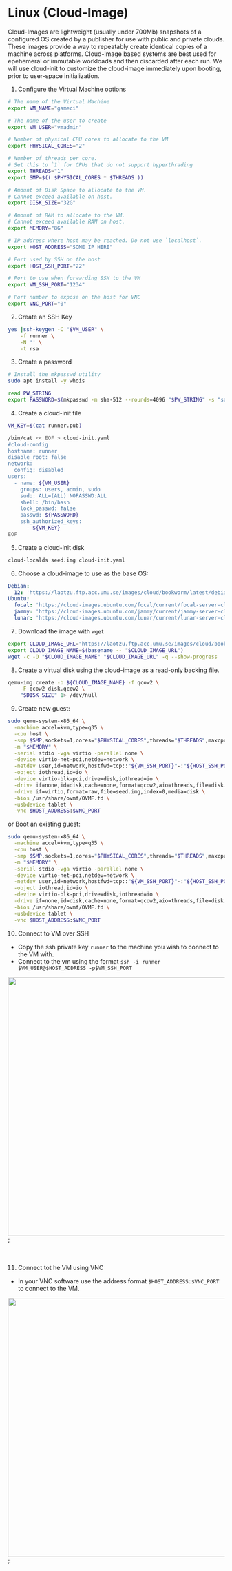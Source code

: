 
# Linux (Cloud-Image)

Cloud-Images are lightweight (usually under 700Mb) snapshots of a configured OS created by a
publisher for use with public and private clouds. These images provide a way to repeatably create
identical copies of a machine across platforms. Cloud-Image based systems are best used for
epehemeral or immutable workloads and then discarded after each run. We will use cloud-init to
customize the cloud-image immediately upon booting, prior to user-space initialization.

1. Configure the Virtual Machine options

```bash
# The name of the Virtual Machine
export VM_NAME="gameci"

# The name of the user to create
export VM_USER="vmadmin"

# Number of physical CPU cores to allocate to the VM
export PHYSICAL_CORES="2"

# Number of threads per core.
# Set this to `1` for CPUs that do not support hyperthrading
export THREADS="1"
export SMP=$(( $PHYSICAL_CORES * $THREADS ))

# Amount of Disk Space to allocate to the VM.
# Cannot exceed available on host.
export DISK_SIZE="32G"

# Amount of RAM to allocate to the VM.
# Cannot exceed available RAM on host.
export MEMORY="8G"

# IP address where host may be reached. Do not use `localhost`.
export HOST_ADDRESS="SOME IP HERE"

# Port used by SSH on the host
export HOST_SSH_PORT="22"

# Port to use when forwarding SSH to the VM
export VM_SSH_PORT="1234"

# Port number to expose on the host for VNC
export VNC_PORT="0"
```

2. Create an SSH Key

```bash
yes |ssh-keygen -C "$VM_USER" \
    -f runner \
    -N '' \
    -t rsa
```

3. Create a password

```bash
# Install the mkpasswd utility
sudo apt install -y whois

read PW_STRING
export PASSWORD=$(mkpasswd -m sha-512 --rounds=4096 "$PW_STRING" -s "saltsaltlettuce")
```

4. Create a cloud-init file

```bash
VM_KEY=$(cat runner.pub)

/bin/cat << EOF > cloud-init.yaml
#cloud-config
hostname: runner
disable_root: false
network:
  config: disabled
users:
  - name: ${VM_USER}
    groups: users, admin, sudo
    sudo: ALL=(ALL) NOPASSWD:ALL
    shell: /bin/bash
    lock_passwd: false
    passwd: ${PASSWORD}
    ssh_authorized_keys:
      - ${VM_KEY}
EOF
```

5. Create a cloud-init disk

```bash
cloud-localds seed.img cloud-init.yaml
```

6. Choose a cloud-image to use as the base OS:

```yaml
Debian:
  12: 'https://laotzu.ftp.acc.umu.se/images/cloud/bookworm/latest/debian-12-generic-amd64.qcow2'
Ubuntu:
  focal: 'https://cloud-images.ubuntu.com/focal/current/focal-server-cloudimg-amd64.img'
  jammy: 'https://cloud-images.ubuntu.com/jammy/current/jammy-server-cloudimg-amd64.img'
  lunar: 'https://cloud-images.ubuntu.com/lunar/current/lunar-server-cloudimg-amd64.img'
```

7. Download the image with `wget`

```bash
export CLOUD_IMAGE_URL="https://laotzu.ftp.acc.umu.se/images/cloud/bookworm/latest/debian-12-generic-amd64.qcow2"
export CLOUD_IMAGE_NAME=$(basename -- "$CLOUD_IMAGE_URL")
wget -c -O "$CLOUD_IMAGE_NAME" "$CLOUD_IMAGE_URL" -q --show-progress
```

8. Create a virtual disk using the cloud-image as a read-only backing file.

```bash
qemu-img create -b ${CLOUD_IMAGE_NAME} -f qcow2 \
    -F qcow2 disk.qcow2 \
    "$DISK_SIZE" 1> /dev/null
```

9. Create new guest:

```bash
sudo qemu-system-x86_64 \
  -machine accel=kvm,type=q35 \
  -cpu host \
  -smp $SMP,sockets=1,cores="$PHYSICAL_CORES",threads="$THREADS",maxcpus=$SMP \
  -m "$MEMORY" \
  -serial stdio -vga virtio -parallel none \
  -device virtio-net-pci,netdev=network \
  -netdev user,id=network,hostfwd=tcp::"${VM_SSH_PORT}"-:"${HOST_SSH_PORT}" \
  -object iothread,id=io \
  -device virtio-blk-pci,drive=disk,iothread=io \
  -drive if=none,id=disk,cache=none,format=qcow2,aio=threads,file=disk.qcow2 \
  -drive if=virtio,format=raw,file=seed.img,index=0,media=disk \
  -bios /usr/share/ovmf/OVMF.fd \
  -usbdevice tablet \
  -vnc $HOST_ADDRESS:$VNC_PORT
```

or Boot an existing guest:

```bash
sudo qemu-system-x86_64 \
  -machine accel=kvm,type=q35 \
  -cpu host \
  -smp $SMP,sockets=1,cores="$PHYSICAL_CORES",threads="$THREADS",maxcpus=$SMP \
  -m "$MEMORY" \
  -serial stdio -vga virtio -parallel none \
  -device virtio-net-pci,netdev=network \
  -netdev user,id=network,hostfwd=tcp::"${VM_SSH_PORT}"-:"${HOST_SSH_PORT}" \
  -object iothread,id=io \
  -device virtio-blk-pci,drive=disk,iothread=io \
  -drive if=none,id=disk,cache=none,format=qcow2,aio=threads,file=disk.qcow2 \
  -bios /usr/share/ovmf/OVMF.fd \
  -usbdevice tablet \
  -vnc $HOST_ADDRESS:$VNC_PORT
```

10. Connect to VM over SSH

- Copy the ssh private key `runner` to the machine you wish to connect to the VM with.
- Connect to the vm using the format `ssh -i runner $VM_USER@$HOST_ADDRESS -p$VM_SSH_PORT`

<div style={{ textAlign: 'center' }}>
  <img src={Ssh} width="600" />;
</div>
<br />
<br />

11. Connect tot he VM using VNC

- In your VNC software use the address format `$HOST_ADDRESS:$VNC_PORT` to connect to the VM.

<div style={{ textAlign: 'center' }}>
  <img src={Vnc} width="600" />;
</div>
<br />
<br />
